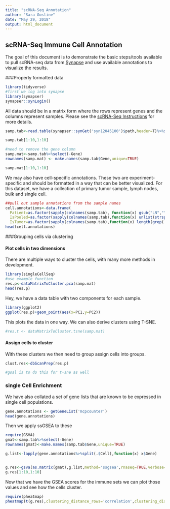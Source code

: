 ```yaml
---
title: "scRNA-Seq Annotation"
author: "Sara Gosline"
date: "May 29, 2018"
output: html_document
---
```



## scRNA-Seq Immune Cell Annotation

The goal of this document is to demonstrate the basic steps/tools available to pull scRNA-seq data from [Synapse](http://www.synapse.org/scRNASeq) and use available annotations to visualize the results. 

###Properly formatted data
```r
library(tidyverse)
#first we log into synapse
library(synapser)
synapser::synLogin()
```

All data should be in a matrix form where the rows represent genes and the columns represent samples. Please see the [scRNA-Seq Instructions]() for more details. 

```r
samp.tab<-read.table(synapser::synGet('syn12045100')$path,header=T)%>%select(-c(gene_id,gene_type))%>%rename(Gene=`gene_name`)

samp.tab[1:10,1:10]

#need to remove the gene column
samp.mat<-samp.tab%>%select(-Gene)
rownames(samp.mat) <- make.names(samp.tab$Gene,unique=TRUE)

samp.mat[1:10,1:10]
```

We may also have cell-specific annotations. These two are experiment-specific and should be formatted in a way that can be better visualized. For this dataset, we have a collection of primary tumor sample, lymph nodes, bulk and single cell.

```r
##pull out sample annotations from the sample names
cell.annotations<-data.frame(
  Patient=as.factor(sapply(colnames(samp.tab), function(x) gsub("LN","",unlist(strsplit(x,split='_'))[1]))),
  IsPooled=as.factor(sapply(colnames(samp.tab),function(x) unlist(strsplit(x,split='_'))[2]=="Pooled")),
  IsTumor=as.factor(sapply(colnames(samp.tab),function(x) length(grep('LN',x))==0)))[-1,]
head(cell.annotations)
```

###Grouping cells via clustering

#### Plot cells in two dimensions

There are multiple ways to cluster the cells, with many more methods in development. 

```r
library(singleCellSeq)
#use example function
res.p<-dataMatrixToCluster.pca(samp.mat)
head(res.p)
```
Hey, we have a data table with two components for each sample.
```r
library(ggplot2)
ggplot(res.p)+geom_point(aes(x=PC1,y=PC2))
```

This plots the data in one way. We can also derive clusters using  T-SNE.
```r
#res.t <- dataMatrixToCluster.tsne(samp.mat)

```

#### Assign cells to cluster
With these clusters we then need to group assign cells into groups. 

```r
clust.res<-dbScanPrep(res.p)
```

```r
#goal is to do this for t-sne as well
```

### single Cell Enrichment
We have also collated a set of gene lists that are known to be expressed in single cell populations.

```r
gene.annotations <- getGeneList('mcpcounter')
head(gene.annotations)
```

Then we apply ssGSEA to these
```r
require(GSVA)
gmat<-samp.tab%>%select(-Gene)
rownames(gmat)<-make.names(samp.tab$Gene,unique=TRUE)

g.list<-lapply(gene.annotations%>%split(.$Cell),function(x) x$Gene)


g.res<-gsva(as.matrix(gmat),g.list,method='ssgsea',rnaseq=TRUE,verbose=FALSE)
g.res[1:10,1:10]
```

Now that we have the GSEA scores for the immune sets we can plot those values and see how the cells cluster. 

```r
require(pheatmap)
pheatmap(t(g.res),clustering_distance_rows='correlation',clustering_distance_cols='correlation',clustering_method='ward.D2',annotation_row=cell.annotations,labels_row='')

```
